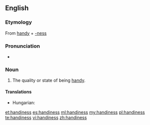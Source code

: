 ==English==

===Etymology===
From [[handy]] + [[-ness]]

===Pronunciation===
* {{audio|en-us-handiness.ogg|Audio (US)}}

===Noun===
{{en-noun|-}}

# The quality or state of being [[handy]].

====Translations====
{{trans-top|the quality or state of being handy}}
* Hungarian: {{t+|hu|ügyesség}}
{{trans-mid}}
{{trans-bottom}}

[[et:handiness]]
[[es:handiness]]
[[ml:handiness]]
[[my:handiness]]
[[pl:handiness]]
[[te:handiness]]
[[vi:handiness]]
[[zh:handiness]]